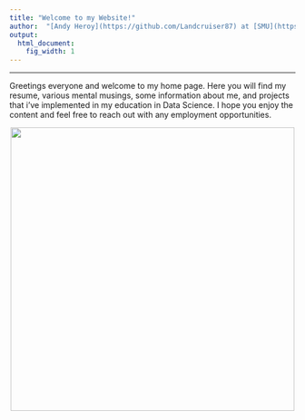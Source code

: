 ```yaml
---
title: "Welcome to my Website!"
author:  "[Andy Heroy](https://github.com/Landcruiser87) at [SMU](https://datascience.smu.edu/)"
output:
  html_document:
    fig_width: 1
---
```


----


Greetings everyone and welcome to my home page.  Here you will find my resume, various mental musings, some information about me, and projects that i've implemented in my education in Data Science.  I hope you enjoy the content and feel free to reach out with any employment opportunities. 

<center><img src="images/Profile.jpg" width="500x"></center>

